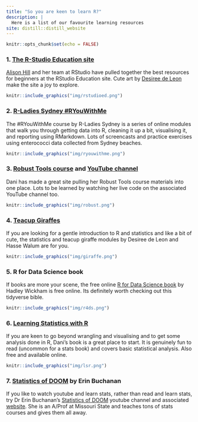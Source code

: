 ```yaml
---
title: "So you are keen to learn R?"
description: |
  Here is a list of our favourite learning resources
site: distill::distill_website
---
```


```r
knitr::opts_chunk$set(echo = FALSE)
```


### 1. [The R-Studio Education site](https://education.rstudio.com/)

[Alison Hill](@apreshill) and her team at RStudio have pulled together the best resources for beginners at the RStudio Education site. Cute art by [Desiree de Leon](@dcossyle) make the site a joy to explore. 


```r

knitr::include_graphics("img/rstudioed.png")
```


### 2. [R-Ladies Sydney #RYouWithMe](https://rladiessydney.org/courses/ryouwithme/)

The #RYouWithMe course by R-Ladies Sydney is a series of online modules that walk you through getting data into R, cleaning it up a bit, visualising it, and reporting using RMarkdown. Lots of screencasts and practice exercises using enterococci data collected from Sydney beaches. 

```r
knitr::include_graphics("img/ryouwithme.png")
```


### 3. [Robust Tools course](https://robust-tools.djnavarro.net/) and [YouTube channel](https://www.youtube.com/channel/UCfNGzUFfsy_3udMY8UyaqBA/playlists?view=50&flow=grid&shelf_id=3)

Dani has made a great site pulling her Robust Tools course materials into one place. Lots to be learned by watching her live code on the associated YouTube channel too. 

```r
knitr::include_graphics("img/robust.png")
```


### 4. [Teacup Giraffes]((https://tinystats.github.io/teacups-giraffes-and-statistics/index.html))

If you are looking for a gentle introduction to R and statistics and like a bit of cute, the statistics and teacup giraffe modules by Desiree de Leon and Hasse Walum are for you. 

```r
knitr::include_graphics("img/giraffe.png")
```

### 5. R for Data Science book

If books are more your scene, the free online [R for Data Science book](https://r4ds.had.co.nz/) by Hadley Wickham is free online. Its definitely worth checking out this tidyverse bible. 

```r
knitr::include_graphics("img/r4ds.png")
```

### 6. [Learning Statistics with R](https://learningstatisticswithr.com/book/) 

If you are keen to go beyond wrangling and visualising and to get some analysis done in R, Dani's book is a great place to start. It is genuinely fun to read (uncommon for a stats book) and covers basic statistical analysis. Also free and available online. 

```r
knitr::include_graphics("img/lsr.png")
```

### 7. [Statistics of DOOM](https://www.youtube.com/channel/UCMdihazndR0f9XBoSXWqnYg) by Erin Buchanan

If you like to watch youtube and learn stats, rather than read and learn stats, try Dr Erin Buchanan's [Statistics of DOOM](https://www.youtube.com/channel/UCMdihazndR0f9XBoSXWqnYg) youtube channel and associated [website](https://statisticsofdoom.com/). She is an A/Prof at Missouri State and teaches tons of stats courses and gives them all away. 

